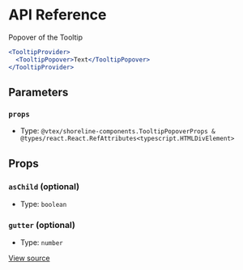 # API Reference

Popover of the Tooltip

```jsx
<TooltipProvider>
  <TooltipPopover>Text</TooltipPopover>
</TooltipProvider>
```

## Parameters

### `props`

- Type: `@vtex/shoreline-components.TooltipPopoverProps & @types/react.React.RefAttributes<typescript.HTMLDivElement>`

## Props

### `asChild` (optional)

- Type: `boolean`

### `gutter` (optional)

- Type: `number`

[View source](https://github.com/vtex/shoreline/blob/2e31bd62b/packages/components/src/tooltip/tooltip-popover.tsx#L14)
